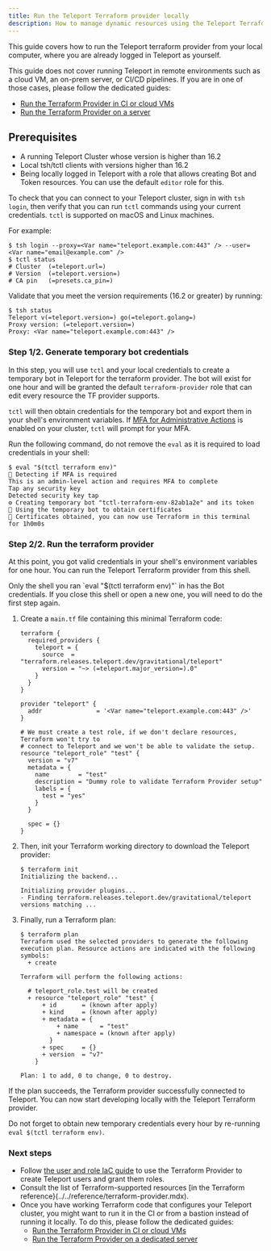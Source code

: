 ```yaml
---
title: Run the Teleport Terraform provider locally
description: How to manage dynamic resources using the Teleport Terraform provider from your workstation.
---
```


This guide covers how to run the Teleport terraform provider from your local computer,
where you are already logged in Teleport as yourself.


This guide does not cover running Teleport in remote environments such as a cloud VM, an on-prem server,
or CI/CD pipelines. If you are in one of those cases, please follow the dedicated guides:
- [Run the Terraform Provider in CI or cloud VMs](./ci-or-cloud.mdx)
- [Run the Terraform Provider on a server](./dedicated-server.mdx)

## Prerequisites

- A running Teleport Cluster whose version is higher than 16.2
- Local tsh/tctl clients with versions higher than 16.2
- Being locally logged in Teleport with a role that allows creating Bot and Token resources.
  You can use the default `editor` role for this.

To check that you can connect to your Teleport cluster, sign in with `tsh login`, then
verify that you can run `tctl` commands using your current credentials.
`tctl` is supported on macOS and Linux machines.

For example:

```code
$ tsh login --proxy=<Var name="teleport.example.com:443" /> --user=<Var name="email@example.com" />
$ tctl status
# Cluster  (=teleport.url=)
# Version  (=teleport.version=)
# CA pin   (=presets.ca_pin=)
```

Validate that you meet the version requirements (16.2 or greater) by running:

```code
$ tsh status
Teleport v(=teleport.version=) go(=teleport.golang=)
Proxy version: (=teleport.version=)
Proxy: <Var name="teleport.example.com:443" />
```

### Step 1/2. Generate temporary bot credentials

In this step, you will use `tctl` and your local credentials to create a temporary bot in Teleport for the terraform
provider. The bot will exist for one hour and will be granted the default `terraform-provider` role that can edit every
resource the TF provider supports.

`tctl` will then obtain credentials for the temporary bot and export them in your shell's environment variables.
If [MFA for Administrative Actions](../../../access-controls/guides/mfa-for-admin-actions.mdx)
is enabled on your cluster, `tctl` will prompt for your MFA.

Run the following command, do not remove the `eval` as it is required to load credentials in your shell:

```code
$ eval "$(tctl terraform env)"
🔑 Detecting if MFA is required
This is an admin-level action and requires MFA to complete
Tap any security key
Detected security key tap
⚙️ Creating temporary bot "tctl-terraform-env-82ab1a2e" and its token
🤖 Using the temporary bot to obtain certificates
🚀 Certificates obtained, you can now use Terraform in this terminal for 1h0m0s
```


### Step 2/2. Run the terraform provider

At this point, you got valid credentials in your shell's environment variables for one hour.
You can run the Teleport Terraform provider from this shell.

<Admonition type="important">
    Only the shell you ran `eval "$(tctl terraform env)"` in has the Bot credentials.
    If you close this shell or open a new one, you will need to do the first step again.
</Admonition>


1. Create a `main.tf` file containing this minimal Terraform code:

   ```hcl
   terraform {
     required_providers {
       teleport = {
         source  = "terraform.releases.teleport.dev/gravitational/teleport"
         version = "~> (=teleport.major_version=).0"
       }
     }
   }
   
   provider "teleport" {
     addr               = '<Var name="teleport.example.com:443" />'
   }
   
   # We must create a test role, if we don't declare resources, Terraform won't try to
   # connect to Teleport and we won't be able to validate the setup.
   resource "teleport_role" "test" {
     version = "v7"
     metadata = {
       name        = "test"
       description = "Dummy role to validate Terraform Provider setup"
       labels = {
         test = "yes"
       }
     }
   
     spec = {}
   }
   ```
   
1. Then, init your Terraform working directory to download the Teleport provider:
   
   ```code
   $ terraform init
   Initializing the backend...
   
   Initializing provider plugins...
   - Finding terraform.releases.teleport.dev/gravitational/teleport versions matching ...
   ```
   
1. Finally, run a Terraform plan:

   ```code
   $ terraform plan
   Terraform used the selected providers to generate the following execution plan. Resource actions are indicated with the following symbols:
     + create
   
   Terraform will perform the following actions:
   
     # teleport_role.test will be created
     + resource "teleport_role" "test" {
         + id       = (known after apply)
         + kind     = (known after apply)
         + metadata = {
             + name      = "test"
             + namespace = (known after apply)
           }
         + spec     = {}
         + version  = "v7"
       }
   
   Plan: 1 to add, 0 to change, 0 to destroy.
   ```

If the plan succeeds, the Terraform provider successfully connected to Teleport.
You can now start developing locally with the Teleport Terraform provider.

Do not forget to obtain new temporary credentials every hour by re-running `eval $(tctl terraform env)`.

### Next steps

- Follow [the user and role IaC guide](../user-and-role.mdx) to use the Terraform
  Provider to create Teleport users and grant them roles.
- Consult the list of Terraform-supported resources [in the Terraform reference}(../../reference/terraform-provider.mdx).
- Once you have working Terraform code that configures your Teleport cluster, you might want to run it in the CI or
  from a bastion instead of running it locally. To do this, please follow the dedicated guides:
  - [Run the Terraform Provider in CI or cloud VMs](./ci-or-cloud.mdx)
  - [Run the Terraform Provider on a dedicated server](./dedicated-server.mdx)
